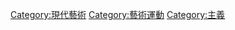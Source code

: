 {{Commonscat|Expressionism}}
{{cat more}}

[[Category:現代藝術|Category:現代藝術]]
[[Category:藝術運動|Category:藝術運動]]
[[Category:主義|Category:主義]]